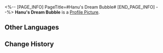 <%-- [PAGE_INFO]
PageTitle=#Hanu's Dream Bubble#
[END_PAGE_INFO] --%>
{{Item Infobox
|id          = 140466
|image       = Item Hanu's Dream Bubble.png
|type        = Mission Item
|invCategory = Missions
|rarity      = 3
|effect      = 
|description = The reward for beating the game Hanu's Prison Break, capturing all of Hanu's highlights in the story. Perhaps similar scenes did happen in real history.
}}
'''Hanu's Dream Bubble''' is a [[Profile Picture]].

==Other Languages==
{{Other Languages
|en   = Hanu's Dream Bubble
|zhs  = 「哈努兄弟」的梦泡
|zht  = 「哈努兄弟」的夢泡
|ja   = 「ブラザーハヌ」の夢の泡
|ko   = 「하누 형제」의 꿈방울
|es   = Burbuja de ensueño de Hanu
|fr   = Bulle onirique de Hanu
|ru   = Пузырь грёз Хану
|th   = ฟองแห่งความฝันของ "ลูกพี่ Hanu"
|vi   = Bong Bóng Giấc Mơ Của "Người Anh Em Hanu"
|de   = Hanus Traumblase
|id   = Gelembung Mimpi "Hanu"
|pt   = Bolha de Sonhos de Hanu
}}

==Change History==
{{Change History|2.0}}